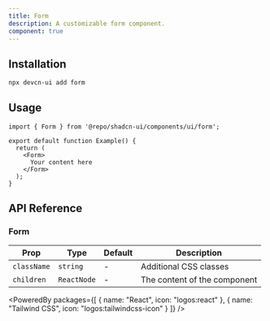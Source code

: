 ```yaml
---
title: Form
description: A customizable form component.
component: true
---
```


<ComponentPreview name="form" />

## Installation

```bash
npx devcn-ui add form
```

## Usage

```tsx
import { Form } from '@repo/shadcn-ui/components/ui/form';

export default function Example() {
  return (
    <Form>
      Your content here
    </Form>
  );
}
```

## API Reference

### Form

| Prop | Type | Default | Description |
| --- | --- | --- | --- |
| `className` | `string` | - | Additional CSS classes |
| `children` | `ReactNode` | - | The content of the component |

<PoweredBy packages={[
  { name: "React", icon: "logos:react" },
  { name: "Tailwind CSS", icon: "logos:tailwindcss-icon" }
]} />
